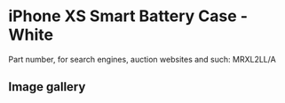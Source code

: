 
# iPhone XS Smart Battery Case - White

Part number, for search engines, auction websites and such: MRXL2LL/A

## Image gallery

<div style={{ width: "768px" }}>
  <GalleryComponent
    images={[
      {
        original: "/everysource/MRXL2.png",
        thumbnail: "/everypreview/MRXL2.png",
      },
      {
        original: "/everysource/MRXL2_AV2.png",
        thumbnail: "/everypreview/MRXL2_AV2.png",
      },
      {
        original: "/everysource/MRXL2_AV3.png",
        thumbnail: "/everypreview/MRXL2_AV3.png",
      },
      {
        original: "/everysource/MRXL2_AV4.png",
        thumbnail: "/everypreview/MRXL2_AV4.png",
      },
      {
        original: "/everysource/MRXL2_AV5.png",
        thumbnail: "/everypreview/MRXL2_AV5.png",
      },
      {
        original: "/everysource/MRXL2_AV6.png",
        thumbnail: "/everypreview/MRXL2_AV6.png",
      }
    ]}
  />
</div>